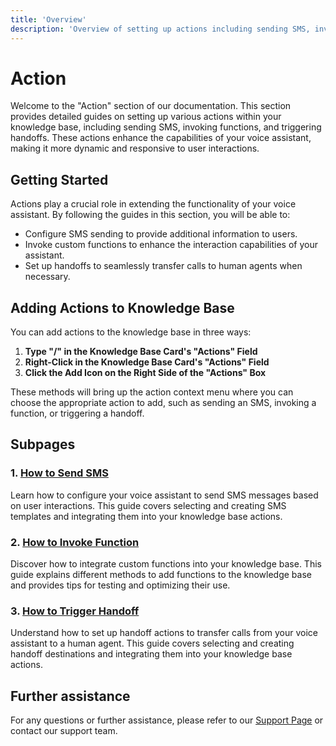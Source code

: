 ```yaml
---
title: 'Overview'
description: 'Overview of setting up actions including sending SMS, invoking functions, and triggering handoffs'
---
```


# Action

Welcome to the "Action" section of our documentation. This section provides detailed guides on setting up various actions within your knowledge base, including sending SMS, invoking functions, and triggering handoffs. These actions enhance the capabilities of your voice assistant, making it more dynamic and responsive to user interactions.

## Getting Started

Actions play a crucial role in extending the functionality of your voice assistant. By following the guides in this section, you will be able to:
- Configure SMS sending to provide additional information to users.
- Invoke custom functions to enhance the interaction capabilities of your assistant.
- Set up handoffs to seamlessly transfer calls to human agents when necessary.

## Adding Actions to Knowledge Base

You can add actions to the knowledge base in three ways:

1. **Type "/" in the Knowledge Base Card's "Actions" Field**
2. **Right-Click in the Knowledge Base Card's "Actions" Field**
3. **Click the Add Icon on the Right Side of the "Actions" Box**

These methods will bring up the action context menu where you can choose the appropriate action to add, such as sending an SMS, invoking a function, or triggering a handoff.

## Subpages

### 1. [How to Send SMS](./send-sms)
Learn how to configure your voice assistant to send SMS messages based on user interactions. This guide covers selecting and creating SMS templates and integrating them into your knowledge base actions.

### 2. [How to Invoke Function](./function-call)
Discover how to integrate custom functions into your knowledge base. This guide explains different methods to add functions to the knowledge base and provides tips for testing and optimizing their use.

### 3. [How to Trigger Handoff](./handoff)
Understand how to set up handoff actions to transfer calls from your voice assistant to a human agent. This guide covers selecting and creating handoff destinations and integrating them into your knowledge base actions.

## Further assistance
For any questions or further assistance, please refer to our [Support Page](/troubleshoot/support-guide) or contact our support team.
